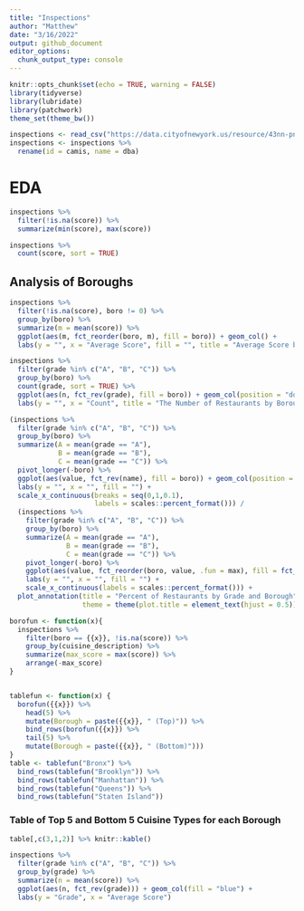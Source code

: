 ```yaml
---
title: "Inspections"
author: "Matthew"
date: "3/16/2022"
output: github_document
editor_options: 
  chunk_output_type: console
---
```


```r
knitr::opts_chunk$set(echo = TRUE, warning = FALSE)
library(tidyverse)
library(lubridate)
library(patchwork)
theme_set(theme_bw())
```


```r
inspections <- read_csv("https://data.cityofnewyork.us/resource/43nn-pn8j.csv")
inspections <- inspections %>%
  rename(id = camis, name = dba)
```


# EDA
```r
inspections %>%
  filter(!is.na(score)) %>%
  summarize(min(score), max(score))

inspections %>%
  count(score, sort = TRUE)
```


## Analysis of Boroughs
```r
inspections %>%
  filter(!is.na(score), boro != 0) %>%
  group_by(boro) %>%
  summarize(m = mean(score)) %>%
  ggplot(aes(m, fct_reorder(boro, m), fill = boro)) + geom_col() +
  labs(y = "", x = "Average Score", fill = "", title = "Average Score by Borough")

inspections %>%
  filter(grade %in% c("A", "B", "C")) %>%
  group_by(boro) %>%
  count(grade, sort = TRUE) %>%
  ggplot(aes(n, fct_rev(grade), fill = boro)) + geom_col(position = "dodge") +
  labs(y = "", x = "Count", title = "The Number of Restaurants by Borough and Grade")

(inspections %>%
  filter(grade %in% c("A", "B", "C")) %>%
  group_by(boro) %>%
  summarize(A = mean(grade == "A"),
            B = mean(grade == "B"),
            C = mean(grade == "C")) %>%
  pivot_longer(-boro) %>%
  ggplot(aes(value, fct_rev(name), fill = boro)) + geom_col(position = "dodge") +
  labs(y = "", x = "", fill = "") + 
  scale_x_continuous(breaks = seq(0,1,0.1),
                     labels = scales::percent_format())) /
  (inspections %>%
    filter(grade %in% c("A", "B", "C")) %>%
    group_by(boro) %>%
    summarize(A = mean(grade == "A"),
              B = mean(grade == "B"),
              C = mean(grade == "C")) %>%
    pivot_longer(-boro) %>%
    ggplot(aes(value, fct_reorder(boro, value, .fun = max), fill = fct_rev(name))) + geom_col() +
    labs(y = "", x = "", fill = "") +
    scale_x_continuous(labels = scales::percent_format())) + 
  plot_annotation(title = "Percent of Restaurants by Grade and Borough",
                  theme = theme(plot.title = element_text(hjust = 0.5)))
```


```r
borofun <- function(x){
  inspections %>%
    filter(boro == {{x}}, !is.na(score)) %>%
    group_by(cuisine_description) %>%
    summarize(max_score = max(score)) %>%
    arrange(-max_score) 
}


tablefun <- function(x) {
  borofun({{x}}) %>% 
    head(5) %>%
    mutate(Borough = paste({{x}}, " (Top)")) %>%
    bind_rows(borofun({{x}}) %>%
    tail(5) %>%
    mutate(Borough = paste({{x}}, " (Bottom)")))
}
table <- tablefun("Bronx") %>%
  bind_rows(tablefun("Brooklyn")) %>%
  bind_rows(tablefun("Manhattan")) %>%
  bind_rows(tablefun("Queens")) %>%
  bind_rows(tablefun("Staten Island"))
```


### Table of Top 5 and Bottom 5 Cuisine Types for each Borough
```r
table[,c(3,1,2)] %>% knitr::kable()
```



```r
inspections %>%
  filter(grade %in% c("A", "B", "C")) %>%
  group_by(grade) %>%
  summarize(n = mean(score)) %>%
  ggplot(aes(n, fct_rev(grade))) + geom_col(fill = "blue") +
  labs(y = "Grade", x = "Average Score")
```

